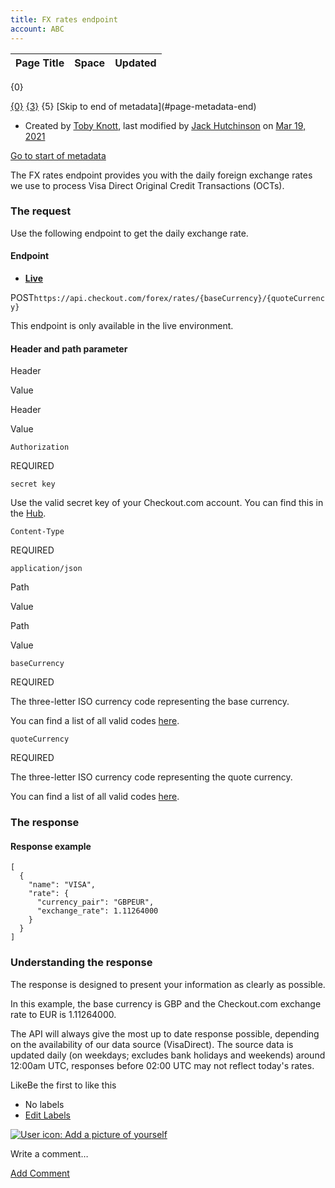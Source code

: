 ```yaml
---
title: FX rates endpoint
account: ABC
---
```


<table class="aui"> <thead> <tr class="header"> <th class="search-result-title">Page Title</th> <th class="search-result-space">Space</th> <th class="search-result-date">Updated</th> </tr> </thead> </table> <p class="search-result-count">{0}</p> <tr class="search-result"> <td class="search-result-title"><a href="{1}" class="content-type-{2}"><span>{0}</span></a></td> <td class="search-result-space"><a class="space" href="/display/{4}/" title="{3}">{3}</a></td> <td class="search-result-date"><span class="date" title="{6}">{5}</span></td> </tr> [Skip to end of metadata](#page-metadata-end)

*   Created by [Toby Knott](    /display/~toby.knott
    ), last modified by [Jack Hutchinson](    /display/~jack.hutchinson
    ) on [Mar 19, 2021](/pages/diffpagesbyversion.action?pageId=2785676&selectedPageVersions=5&selectedPageVersions=6 "Show changes")

[Go to start of metadata](#page-metadata-start)

The FX rates endpoint provides you with the daily foreign exchange rates we use to process Visa Direct Original Credit Transactions (OCTs).

### The request

Use the following endpoint to get the daily exchange rate.

#### Endpoint

*   [**Live**](#tabs-4711010a-f671-4dea-a8b7-d0271ee990bf-1)

POST`https://api.checkout.com/forex/rates/{baseCurrency}/{quoteCurrency}`

This endpoint is only available in the live environment.

#### Header and path parameter

Header

Value

Header

Value

`Authorization`

REQUIRED

`secret key`

Use the valid secret key of your Checkout.com account. You can find this in the [Hub](https://hub.checkout.com/v2).

`Content-Type`

REQUIRED

`application/json`

Path

Value

Path

Value

`baseCurrency`

REQUIRED

The three-letter ISO currency code representing the base currency.

You can find a list of all valid codes [here](/display/DOCS/Currency+codes).

`quoteCurrency`

REQUIRED

The three-letter ISO currency code representing the quote currency.

You can find a list of all valid codes [here](/display/DOCS/Currency+codes).

### The response

#### Response example

    [
      {
        "name": "VISA",
        "rate": {
          "currency_pair": "GBPEUR",
          "exchange_rate": 1.11264000
        }
      }
    ]

### Understanding the response

The response is designed to present your information as clearly as possible.

In this example, the base currency is GBP and the Checkout.com exchange rate to EUR is 1.11264000.

The API will always give the most up to date response possible, depending on the availability of our data source (VisaDirect). The source data is updated daily (on weekdays; excludes bank holidays and weekends) around 12:00am UTC, responses before 02:00 UTC may not reflect today's rates.

LikeBe the first to like this

*   No labels
*   [Edit Labels](# "Edit Labels (Type 'l')")

[![User icon: Add a picture of yourself](/s/en_GB/7901/abf7b35644d5a5d1d7e4b0969a83e8eb2b569fb5/_/images/icons/profilepics/add_profile_pic.svg)](/users/profile/editmyprofilepicture.action)

Write a comment…

[Add Comment](/display/DOCS/FX+rates+endpoint?showComments=true&showCommentArea=true#addcomment)